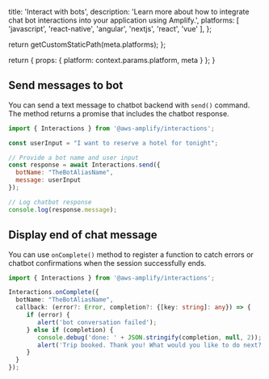 
  title: 'Interact with bots',
  description: 'Learn more about how to integrate chat bot interactions into your application using Amplify.',
  platforms: [
    'javascript',
    'react-native',
    'angular',
    'nextjs',
    'react',
    'vue'
  ],
};

  return getCustomStaticPath(meta.platforms);
};

  return {
    props: {
      platform: context.params.platform,
      meta
    }
  };
}


## Send messages to bot
You can send a text message to chatbot backend with `send()` command. The method returns a promise that includes the chatbot response.

```javascript title="src/App.tsx"
import { Interactions } from '@aws-amplify/interactions';

const userInput = "I want to reserve a hotel for tonight";

// Provide a bot name and user input
const response = await Interactions.send({
  botName: "TheBotAliasName",
  message: userInput
});

// Log chatbot response
console.log(response.message);
```

## Display end of chat message

You can use `onComplete()` method to register a function to catch errors or chatbot confirmations when the session successfully ends.

```typescript title="src/App.tsx"
import { Interactions } from '@aws-amplify/interactions';

Interactions.onComplete({
  botName: "TheBotAliasName",
  callback: (error?: Error, completion?: {[key: string]: any}) => {
     if (error) {
        alert('bot conversation failed');
     } else if (completion) {
        console.debug('done: ' + JSON.stringify(completion, null, 2));
        alert('Trip booked. Thank you! What would you like to do next?');
     }
  }
});
```
